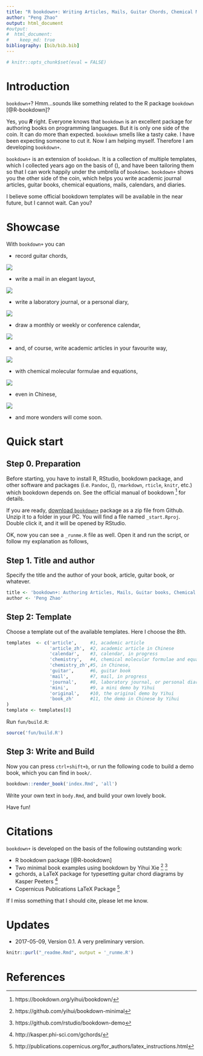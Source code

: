 ```yaml
---
title: "R bookdown+: Writing Articles, Mails, Guitar Chords, Chemical Molecular Formulae and Equations with R bookdown"
author: "Peng Zhao"
output: html_document
#output: 
#  html_document:
#    keep_md: true
bibliography: [bib/bib.bib]
---
```


```r
# knitr::opts_chunk$set(eval = FALSE)
```

# Introduction

`bookdown+`? Hmm...sounds like something related to the R package `bookdown` [@R-bookdown]? 

Yes, you **_R_** right. Everyone knows that `bookdown` is an excellent package for authoring books on programming languages. But it is only one side of the coin.  It can do more than expected. `bookdown` smells like a tasty cake. I have been expecting someone to cut it. Now I am helping myself. Therefore I am developing `bookdown+`.

`bookdown+` is an extension of `bookdown`. It is a collection of multiple templates, which I collected years ago on the basis of \(\LaTeX\), and have been tailoring them so that I can work happily under the umbrella of `bookdown`. `bookdown+` shows you the other side of the coin, which helps you write academic journal articles, guitar books, chemical equations, mails, calendars, and diaries.

I believe some official bookdown templates will be available in the near future, but I cannot wait. Can you?

# Showcase

With `bookdown+` you can


- record guitar chords,

![](showcase/bookdown+guitar.png)

- write a mail in an elegant layout,

![](showcase/bookdown+mail.png)

- write a laboratory journal, or a personal diary,

![](showcase/bookdown+journal.png)

- draw a monthly or weekly or conference calendar,

![](showcase/bookdown+calendar.png)

- and, of course, write academic articles in your favourite way,

![](showcase/bookdown+article.png)

- with chemical molecular formulae and equations,

![](showcase/bookdown+chem.png)

- even in Chinese,

![](showcase/bookdown+articlezh.png)

- and more wonders will come soon.

# Quick start

## Step 0. Preparation

Before starting, you have to install R, RStudio, bookdown package, and other software and packages (i.e. `Pandoc`, \(\LaTeX\), `rmarkdown`, `rticle`, `knitr`, etc.) which bookdown depends on. See the official manual of bookdown ^[https://bookdown.org/yihui/bookdown/] for details.

If you are ready, [download `bookdown+`](https://github.com/dapengde/bookdown-plus/archive/master.zip) package as a zip file from Github. Unzip it to a folder in your PC. You will find a file named `_start.Rproj`. Double click it, and it will be opened by RStudio.

OK, now you can see a `_runme.R` file as well. Open it and run the script, or follow my explanation as follows,

## Step 1. Title and author

Specify the title and the author of your book, article, guitar book, or whatever.

```r
title <- 'bookdown+: Authoring Articles, Mails, Guitar books, Chemical Molecular Formulae and Equations with R bookdown'
author <- 'Peng Zhao'
```

## Step 2: Template

Choose a template out of the available templates. Here I choose the 8th.

```r
templates  <- c('article',     #1, academic article
                'article_zh',  #2, academic article in Chinese
                'calendar',    #3, calendar, in progress
                'chemistry',   #4, chemical molecular formulae and equations
                'chemistry_zh',#5, in Chinese,
                'guitar',      #6, guitar book
                'mail',        #7, mail, in progress
                'journal',     #8, laboratory journal, or personal diary
                'mini',        #9, a mini demo by Yihui
                'original',    #10, the original demo by Yihui
                'book_zh'      #11, the demo in Chinese by Yihui
)
template <- templates[8]
```

Run `fun/build.R`:

```r
source('fun/build.R')
```

## Step 3: Write and Build

Now you can press `ctrl+shift+b`, or run the following code to build a demo book, which you can find in `book/`.

```r
bookdown::render_book('index.Rmd', 'all')
```

Write your own text in `body.Rmd`, and build your own lovely book. 


Have fun!

# Citations

`bookdown+` is developed on the basis of the following outstanding work:

- R bookdown package [@R-bookdown]
- Two minimal book examples using bookdown by Yihui Xie ^[https://github.com/yihui/bookdown-minimal] ^[https://github.com/rstudio/bookdown-demo]
- gchords, a LaTeX package for typesetting guitar chord diagrams by Kasper Peeters ^[http://kasper.phi-sci.com/gchords/]
- Copernicus Publications LaTeX Package ^[http://publications.copernicus.org/for_authors/latex_instructions.html]

If I miss something that I should cite, please let me know.

# Updates

- 2017-05-09, Version 0.1. A very preliminary version. 

```r
knitr::purl("_readme.Rmd", output = '_runme.R')
```

# References
